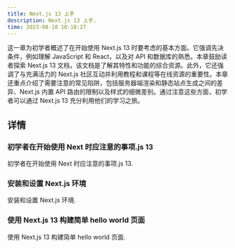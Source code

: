 ```yaml
---
title: Next.js 13 上手
description: Next.js 13 上手.
time: 2023-08-10 10:18:27
---
```


这一章为初学者概述了在开始使用 Next.js 13 时要考虑的基本方面。它强调先决条件，例如理解 JavaScript 和 React，以及对 API 和数据库的熟悉。本章鼓励读者探索 Next.js 13 文档，该文档是了解其特性和功能的综合资源。此外，它还强调了与充满活力的 Next.js 社区互动并利用教程和课程等在线资源的重要性。本章还重点介绍了需要注意的常见陷阱，包括服务器端渲染和静态站点生成之间的差异、Next.js 内置 API 路由的限制以及样式的细微差别。通过注意这些方面，初学者可以通过 Next.js 13 充分利用他们的学习之旅。

## 详情

<div className="grid sm:grid-cols-2 gap-4 mt-6">

<Card href="/docs/documentation/chapter3/Things-Beginners-Should-Be-Aware-of-When-Starting-with-Next.js-13">

### 初学者在开始使用 Next 时应注意的事项.js 13

初学者在开始使用 Next 时应注意的事项.js 13.

</Card>

<Card href="/docs/documentation/chapter3/Installation-and-Setup-of-Next.js-13">

### 安装和设置 Next.js 环境

安装和设置 Next.js 环境.

</Card>

<Card href="/docs/documentation/chapter3/Building-hello-world-page-with-Next.js-13">

### 使用 Next.js 13 构建简单 hello world 页面

使用 Next.js 13 构建简单 hello world 页面.

</Card>

</div>
